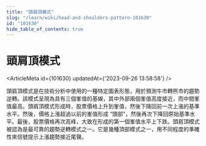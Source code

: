 ```yaml
---
title: "頭肩頂模式"
slug: "/learn/wiki/head-and-shoulders-pattern-101630"
id: "101630"
hide_table_of_contents: true
---
```



# 頭肩頂模式

<ArticleMeta id={101630} updatedAt={'2023-09-26 13:58:58'} />
<div className='border-solid border-b border-t-0 my-4 border-[var(--ifm-color-gray-300)]' />

頭肩頂模式是在技術分析中使用的一種特定圖表形態，用於預測牛市轉熊市的趨勢逆轉。該模式呈現為具有三個峯值的基線，其中外部兩個峯值高度接近，而中間峯值最高。頭肩頂模式形成時，股票價格上升到峯值，然後下降回前一次上漲的基準水平。然後，價格上漲超過以前的峯值形成 “頭部”，然後再次下降回原始基準水平。最後，股票價格再次高峰，大致在形成的第一個峯值水平上下跌。頭肩頂模式被認為是最可靠的趨勢逆轉模式之一。它是幾種頂部模式之一，用不同程度的準確性來信號提示上漲趨勢接近尾聲。
